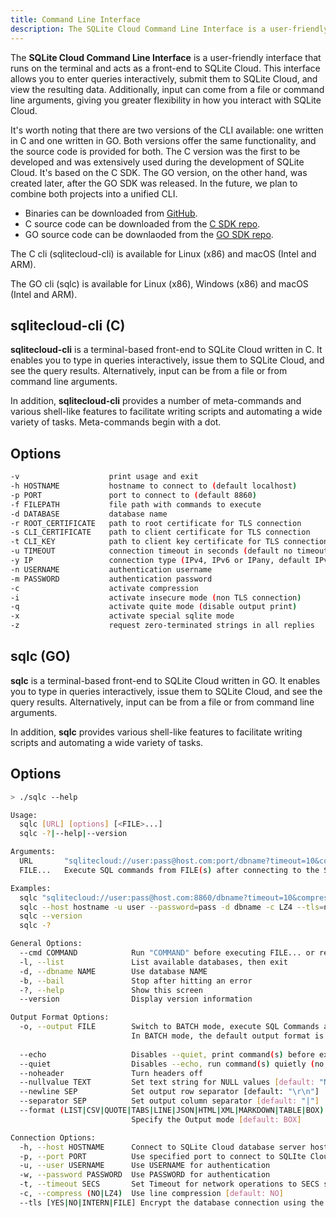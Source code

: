 ```yaml
---
title: Command Line Interface
description: The SQLite Cloud Command Line Interface is a user-friendly interface that runs on the terminal and acts as a front-end to SQLite Cloud.
---
```


The **SQLite Cloud Command Line Interface** is a user-friendly interface that runs on the terminal and acts as a front-end to SQLite Cloud. This interface allows you to enter queries interactively, submit them to SQLite Cloud, and view the resulting data. Additionally, input can come from a file or command line arguments, giving you greater flexibility in how you interact with SQLite Cloud.

It's worth noting that there are two versions of the CLI available: one written in C and one written in GO. Both versions offer the same functionality, and the source code is provided for both. The C version was the first to be developed and was extensively used during the development of SQLite Cloud. It's based on the C SDK. The GO version, on the other hand, was created later, after the GO SDK was released. In the future, we plan to combine both projects into a unified CLI.

* Binaries can be downloaded from [GitHub](https://github.com/sqlitecloud/sdk/releases).
* C source code can be downloaded from the [C SDK repo](https://github.com/sqlitecloud/sdk/tree/master/C).
* GO source code can be downlaoded from the [GO SDK repo](https://github.com/sqlitecloud/sdk/tree/master/GO).

The C cli (sqlitecloud-cli) is available for Linux (x86) and macOS (Intel and ARM).

The GO cli (sqlc) is available for Linux (x86), Windows (x86) and macOS (Intel and ARM).

## sqlitecloud-cli (C)
**sqlitecloud-cli** is a terminal-based front-end to SQLite Cloud written in C. It enables you to type in queries interactively, issue them to SQLite Cloud, and see the query results. Alternatively, input can be from a file or from command line arguments.

In addition, **sqlitecloud-cli** provides a number of meta-commands and various shell-like features to facilitate writing scripts and automating a wide variety of tasks. Meta-commands begin with a dot.

## Options
```bash
-v                    print usage and exit
-h HOSTNAME           hostname to connect to (default localhost)
-p PORT               port to connect to (default 8860)
-f FILEPATH           file path with commands to execute
-d DATABASE           database name
-r ROOT_CERTIFICATE   path to root certificate for TLS connection
-s CLI_CERTIFICATE    path to client certificate for TLS connection
-t CLI_KEY            path to client key certificate for TLS connection
-u TIMEOUT            connection timeout in seconds (default no timeout)
-y IP                 connection type (IPv4, IPv6 or IPany, default IPv4)
-n USERNAME           authentication username
-m PASSWORD           authentication password
-c                    activate compression
-i                    activate insecure mode (non TLS connection)
-q                    activate quite mode (disable output print)
-x                    activate special sqlite mode
-z                    request zero-terminated strings in all replies
```


## sqlc (GO)

**sqlc** is a terminal-based front-end to SQLite Cloud written in GO. It enables you to type in queries interactively, issue them to SQLite Cloud, and see the query results. Alternatively, input can be from a file or from command line arguments.

In addition, **sqlc** provides various shell-like features to facilitate writing scripts and automating a wide variety of tasks.

## Options
```bash
> ./sqlc --help

Usage:
  sqlc [URL] [options] [<FILE>...]
  sqlc -?|--help|--version

Arguments:
  URL       "sqlitecloud://user:pass@host.com:port/dbname?timeout=10&compress=NO"
  FILE...   Execute SQL commands from FILE(s) after connecting to the SQLite Cloud database

Examples:
  sqlc "sqlitecloud://user:pass@host.com:8860/dbname?timeout=10&compress=lz4&tls=intern"
  sqlc --host hostname -u user --password=pass -d dbname -c LZ4 --tls=no
  sqlc --version
  sqlc -?

General Options:
  --cmd COMMAND            Run "COMMAND" before executing FILE... or reading from stdin
  -l, --list               List available databases, then exit
  -d, --dbname NAME        Use database NAME
  -b, --bail               Stop after hitting an error
  -?, --help               Show this screen
  --version                Display version information

Output Format Options:
  -o, --output FILE        Switch to BATCH mode, execute SQL Commands and send output to FILE, then exit.
                           In BATCH mode, the default output format is switched to QUOTE.
  
  --echo                   Disables --quiet, print command(s) before execution
  --quiet                  Disables --echo, run command(s) quietly (no messages, only query output)
  --noheader               Turn headers off
  --nullvalue TEXT         Set text string for NULL values [default: "NULL"]
  --newline SEP            Set output row separator [default: "\r\n"]
  --separator SEP          Set output column separator [default: "|"]
  --format (LIST|CSV|QUOTE|TABS|LINE|JSON|HTML|XML|MARKDOWN|TABLE|BOX)
                           Specify the Output mode [default: BOX]

Connection Options:
  -h, --host HOSTNAME      Connect to SQLite Cloud database server host name [default: localhost]
  -p, --port PORT          Use specified port to connect to SQLIte Cloud database server [default: 8860]
  -u, --user USERNAME      Use USERNAME for authentication
  -w, --password PASSWORD  Use PASSWORD for authentication
  -t, --timeout SECS       Set Timeout for network operations to SECS seconds [default: 10]
  -c, --compress (NO|LZ4)  Use line compression [default: NO]
  --tls [YES|NO|INTERN|FILE] Encrypt the database connection using the host's root CA set (YES), a custom CA with a PEM from FILE (FILE), the internal SQLiteCloud CA (INTERN), or disable the encryption (NO) [default: YES]
```

